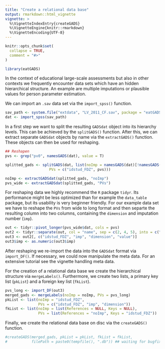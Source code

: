 ---
title: "Create a relational data base"
output: rmarkdown::html_vignette
vignette: >
  %\VignetteIndexEntry{createGADS}
  %\VignetteEngine{knitr::rmarkdown}
  %\VignetteEncoding{UTF-8}
---

```{r, include = FALSE}
knitr::opts_chunk$set(
  collapse = TRUE,
  comment = "#>"
)
```

```{r setup}
library(eatGADS)
```

In the context of educational large-scale assessments but also in other contexts we frequently encounter data sets which have an hidden hierarchical structure. An example are multiple imputations or plausible values for person parameter estimation.

We can import an `.sav` data set via the `import_spss()` function.

```{r import spss, message=FALSE}
sav_path <- system.file("extdata", "LV_2011_CF.sav", package = "eatGADS")
dat <- import_spss(sav_path)
```

In a first step we want to split the resulting `GADSdat` object into its hierarchy levels. This can be achieved by the `splitGADS()` function. After this, we can extract separate `GADSdat` objects by name via the `extractGADS()` function. These objects can then be used for reshaping.

```{r split GADS}
## Reshapen
pvs <- grep("pv0", namesGADS(dat), value = T)

splitted_gads <- splitGADS(dat, list(noImp = namesGADS(dat)[!namesGADS(dat) %in% pvs],
                    PVs = c("idstud_FDZ", pvs)))

noImp <- extractGADSdat(splitted_gads, "noImp")
pvs_wide <- extractGADSdat(splitted_gads, "PVs")
```

For reshaping data we highly recommend the `R` package `tidyr`. Its performance might be less optimized than for example the `data_table` package, but its usability is very beginner friendly. For our example data set we have to reshape the `PVs` from wide to long format and then separte the resulting column into two columns, containing the `dimension` and imputation number (`imp`).

```{r reshape PVs}
out <- tidyr::pivot_longer(pvs_wide$dat, cols = pvs)
out2 <- tidyr::separate(out, col = "name", sep = c(2, 4, 5), into = c("pv", "imp", "sepa", "dimension"))
out3 <- out2[, c("idstud_FDZ", "imp", "dimension", "value")]
out3$imp <- as.numeric(out3$imp)
```

After reshaping we re-import the data into the `GADSdat` format via `import_DF()`. If necessary, we could now manipulate the meta data. For an extensive tutorial see the vignette handling meta data.

For the creation of a relational data base we create the hierarchical structure via `mergeLabels()`. Furthermore, we create two lists, a primary key list (`pkList`) and a foreign key list (`fkList`).

```{r prepare data base}
pvs_long <- import_DF(out3)
merged_gads <- mergeLabels(noImp = noImp, PVs = pvs_long)
pkList <- list(noImp = "idstud_FDZ",
               PVs = c("idstud_FDZ", "imp", "dimension"))
fkList <- list(noImp = list(References = NULL, Keys = NULL),
               PVs = list(References = "noImp", Keys = "idstud_FDZ"))
```
Finally, we create the relational data base on disc via the `createGADS()` function.

```{r create data base}

#createGADS(merged_gads, pkList = pkList, fkList = fkList,
#           filePath = paste0(tempfile(), ".db")) ## waiting for bugfix eatDB
```
